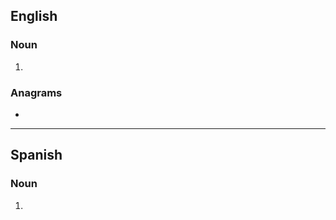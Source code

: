 {{also|senoras|Señoras}}
==English==

===Noun===
{{head|en|noun plural form}}

# {{plural of|señora|lang=en}}

===Anagrams===
* {{anagrams|en|a=aenorss|Reasons|Seranos|reasons}}

----

==Spanish==

===Noun===
{{head|es|noun form|g=f-p}}

# {{plural of|señora|lang=es}}